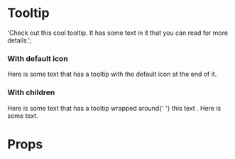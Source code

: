 

<Meta title="Components/Tooltip" component={Tooltip} />

# Tooltip

<DescriptionFigma name="Tooltip" />

  'Check out this cool tooltip. It has some text in it that you can read for more details.';

### With default icon

<Canvas>
  <Story name="Default">
    <Box padding="gutter">
      <Text variant="p" as="span">
        Here is some text that has a tooltip with the default icon at the end of
        it. <Tooltip placement="right" as="button" text={tooltipText} />
      </Text>
    </Box>
  </Story>
</Canvas>

### With children

<Canvas>
  <Story name="WithChildren">
    <Box padding="gutter">
      <Text variant="p" as="span">
        Here is some text that has a tooltip wrapped around{' '}
        <Tooltip placement="top" as="span" text={tooltipText}>
          <span>this text</span>
        </Tooltip>
        .
      </Text>
    </Box>
    <Box padding="gutter">
      <Inline space={1}>
        <Text variant="p" as="span">
          Here is some text.
        </Text>
        <Tooltip placement="bottom" text={tooltipText} />
      </Inline>
    </Box>
  </Story>
</Canvas>

# Props

<ArgsTable of={Tooltip} />
